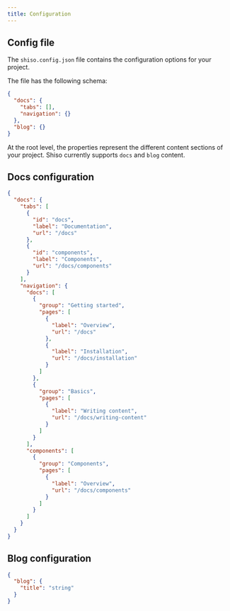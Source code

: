 ```yaml
---
title: Configuration
---
```


## Config file

The `shiso.config.json` file contains the configuration options for your project.

The file has the following schema:

```json
{
  "docs": {
    "tabs": [],
    "navigation": {}
  },
  "blog": {}
}
```

At the root level, the properties represent the different content sections of your project.
Shiso currently supports `docs` and `blog` content.

## Docs configuration

```json
{
  "docs": {
    "tabs": [
      {
        "id": "docs",
        "label": "Documentation",
        "url": "/docs"
      },
      {
        "id": "components",
        "label": "Components",
        "url": "/docs/components"
      }
    ],
    "navigation": {
      "docs": [
        {
          "group": "Getting started",
          "pages": [
            {
              "label": "Overview",
              "url": "/docs"
            },
            {
              "label": "Installation",
              "url": "/docs/installation"
            }
          ]
        },
        {
          "group": "Basics",
          "pages": [
            {
              "label": "Writing content",
              "url": "/docs/writing-content"
            }
          ]
        }
      ],
      "components": [
        {
          "group": "Components",
          "pages": [
            {
              "label": "Overview",
              "url": "/docs/components"
            }
          ]
        }
      ]
    }
  }
}
```

## Blog configuration

```json
{
  "blog": {
    "title": "string"
  }
}
```

